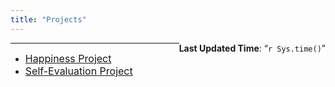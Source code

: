 ```yaml
---
title: "Projects"
---
```

  
[**Last Updated Time**: "`r Sys.time()`"]{style="float:right"}  
  
  

***  

* <font size = "3" color = "blue">[Happiness Project](https://alin-96.github.io/project_main.html)</font>
* <font size = "3" color = "blue">[Self-Evaluation Project](https://alin-96.github.io/project.html)</font>

